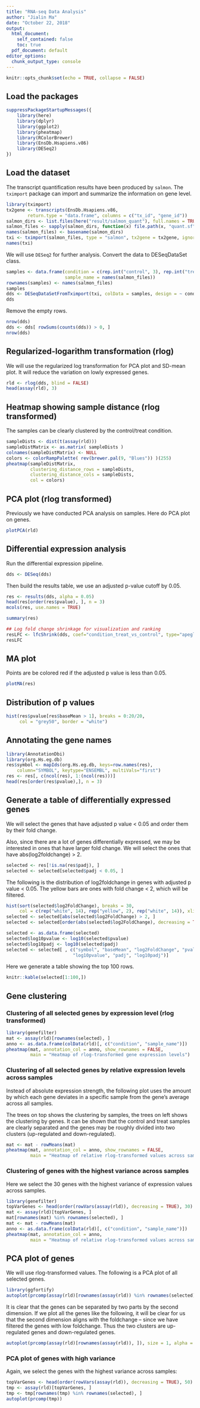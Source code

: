 ```yaml
---
title: "RNA-seq Data Analysis"
author: "Jialin Ma"
date: "October 22, 2018"
output:
  html_document:
    self_contained: false
    toc: true
  pdf_document: default
editor_options:
  chunk_output_type: console
---
```


```r
knitr::opts_chunk$set(echo = TRUE, collapse = FALSE)
```

## Load the packages

```r
suppressPackageStartupMessages({
    library(here)
    library(dplyr)
    library(ggplot2)
    library(pheatmap)
    library(RColorBrewer)
    library(EnsDb.Hsapiens.v86)
    library(DESeq2)
})
```

## Load the dataset

The transcript quantification results have been produced by `salmon`.
The `tximport` package can import and summarize the information on gene level.

```r
library(tximport)
tx2gene <- transcripts(EnsDb.Hsapiens.v86,
        return.type = "data.frame", columns = c("tx_id", "gene_id"))
salmon_dirs <- list.files(here("result/salmon_quant"), full.names = TRUE)
salmon_files <- sapply(salmon_dirs, function(x) file.path(x, "quant.sf"))
names(salmon_files) <- basename(salmon_dirs)
txi <- tximport(salmon_files, type = "salmon", tx2gene = tx2gene, ignoreTxVersion = TRUE)
names(txi)
```

We will use `DESeq2` for further analysis.
Convert the data to DESeqDataSet class.

```r
samples <- data.frame(condition = c(rep.int("control", 3), rep.int("treat", 4)),
                      sample_name = names(salmon_files))
rownames(samples) <- names(salmon_files)
samples
dds <- DESeqDataSetFromTximport(txi, colData = samples, design = ~ condition)
dds
```

Remove the empty rows.

```r
nrow(dds)
dds <- dds[ rowSums(counts(dds)) > 0, ]
nrow(dds)
```



## Regularized-logarithm transformation (rlog)

We will use the regularized log transformation for PCA plot and SD-mean plot.
It will reduce the variation on lowly expressed genes.

```r
rld <- rlog(dds, blind = FALSE)
head(assay(rld), 3)
```

## Heatmap showing sample distance (rlog transformed)

The samples can be clearly clustered by the control/treat condition.

```r
sampleDists <- dist(t(assay(rld)))
sampleDistMatrix <- as.matrix( sampleDists )
colnames(sampleDistMatrix) <- NULL
colors <- colorRampPalette( rev(brewer.pal(9, "Blues")) )(255)
pheatmap(sampleDistMatrix,
         clustering_distance_rows = sampleDists,
         clustering_distance_cols = sampleDists,
         col = colors)
```

## PCA plot (rlog transformed)

Previously we have conducted PCA analysis on samples. Here do PCA plot on genes.

```r
plotPCA(rld)
```

## Differential expression analysis

Run the differential expression pipeline.

```r
dds <- DESeq(dds)
```

Then build the results table, we use an adjusted p-value cutoff by 0.05.

```r
res <- results(dds, alpha = 0.05)
head(res[order(res$pvalue), ], n = 3)
mcols(res, use.names = TRUE)
```

```r
summary(res)
```


```r
## Log fold change shrinkage for visualization and ranking
resLFC <- lfcShrink(dds, coef="condition_treat_vs_control", type="apeglm")
resLFC
```

## MA plot

Points are be colored red if the adjusted p value is less than 0.05.

```r
plotMA(res)
```

## Distribution of p values

```r
hist(res$pvalue[res$baseMean > 1], breaks = 0:20/20,
     col = "grey50", border = "white")
```


## Annotating the gene names

```r
library(AnnotationDbi)
library(org.Hs.eg.db)
res$symbol <- mapIds(org.Hs.eg.db, keys=row.names(res),
    column="SYMBOL", keytype="ENSEMBL", multiVals="first")
res <- res[, c(ncol(res), 1:(ncol(res)))]
head(res[order(res$pvalue),], n = 3)
```

## Generate a table of differentially expressed genes

We will select the genes that have adjusted p value < 0.05 and order
them by their fold change.

Also, since there are a lot of genes differentially expressed, we may be
interested in ones that have larger fold change. We will select the ones
that have abs(log2foldchange) > 2.


```r
selected <- res[!is.na(res$padj), ]
selected <- selected[selected$padj < 0.05, ]
```

The following is the distribution of log2foldchange in genes with
adjusted p value < 0.05. The yellow bars are ones with fold change < 2, which
will be filtered.

```r
hist(sort(selected$log2FoldChange), breaks = 30,
     col = c(rep("white", 14), rep("yellow", 2), rep("white", 14)), xlim = c(-15, 15))
selected <- selected[abs(selected$log2FoldChange) > 2, ]
selected <- selected[order(abs(selected$log2FoldChange), decreasing = TRUE), ]
```

```r
selected <- as.data.frame(selected)
selected$log10pvalue <- log10(selected$pvalue)
selected$log10padj <- log10(selected$padj)
selected <- selected[ , c("symbol", "baseMean", "log2FoldChange", "pvalue",
                         "log10pvalue", "padj", "log10padj")]
```

Here we generate a table showing the top 100 rows.

```r
knitr::kable(selected[1:100,])
```


## Gene clustering

### Clustering of all selected genes by expression level (rlog transformed)

```r
library(genefilter)
mat <- assay(rld)[rownames(selected), ]
anno <- as.data.frame(colData(rld)[, c("condition", "sample_name")])
pheatmap(mat, annotation_col = anno, show_rownames = FALSE,
         main = "Heatmap of rlog-transformed gene expression levels")
```

### Clustering of all selected genes by relative expression levels across samples

Instead of absolute expression strength, the following plot uses the amount by which
each gene deviates in a specific sample from the gene's average across all samples.

The trees on top shows the clustering by samples, the trees on left shows the clustering
by genes. It can be shown that the control and treat samples are clearly separated and
the genes may be roughly divided into two clusters (up-regulated and down-regulated).

```r
mat <- mat - rowMeans(mat)
pheatmap(mat, annotation_col = anno, show_rownames = FALSE,
         main = "Heatmap of relative rlog-transformed values across samples")
```

### Clustering of genes with the highest variance across samples

Here we select the 30 genes with the highest variance of expression values across
samples.

```r
library(genefilter)
topVarGenes <- head(order(rowVars(assay(rld)), decreasing = TRUE), 30)
mat <- assay(rld)[topVarGenes, ]
mat[rownames(mat) %in% rownames(selected), ]
mat <- mat - rowMeans(mat)
anno <- as.data.frame(colData(rld)[, c("condition", "sample_name")])
pheatmap(mat, annotation_col = anno,
         main = "Heatmap of relative rlog-transformed values across samples")
```


## PCA plot of genes

We will use rlog-transformed values. The following is a PCA plot of all
selected genes.

```r
library(ggfortify)
autoplot(prcomp(assay(rld)[rownames(assay(rld)) %in% rownames(selected), ]), size = 1, alpha = 0.8)
```

It is clear that the genes can be separated by two parts by the second dimension.
If we plot all the genes like the following,
it will be clear for us that the second dimension aligns with the foldchange -- since
we have filtered the genes with low foldchange. Thus the two clusters are
up-regulated genes and down-regulated genes.

```r
autoplot(prcomp(assay(rld)[rownames(assay(rld)), ]), size = 1, alpha = 0.8)
```

### PCA plot of genes with high variance

Again, we select the genes with the highest variance across samples:

```r
topVarGenes <- head(order(rowVars(assay(rld)), decreasing = TRUE), 50)
tmp <- assay(rld)[topVarGenes, ]
tmp <- tmp[rownames(tmp) %in% rownames(selected), ]
autoplot(prcomp(tmp))
```


